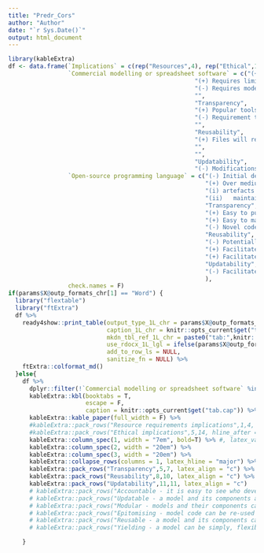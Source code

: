 ```yaml
---
title: "Predr_Cors"
author: "Author"
date: "`r Sys.Date()`"
output: html_document
---
```

```r
library(kableExtra)  
df <- data.frame(`Implications` = c(rep("Resources",4), rep("Ethical",10)),
                 `Commercial modelling or spreadsheet software` = c("(+) Will include tools to efficienty accomplish many common modelling tasks.",
                                                     "(+) Requires limited or no programming skills.",
                                                     "(-) Requires model developers and users to purchase (in some cases, expensive) software licenses.",
                                                     "",
                                                     "Transparency",
                                                     "(+) Popular tools (e.g. Excel) are readily understood by many.",
                                                     "(-) Requirement to manually transfer results to manuscripts through repeated copy and paste actions or transcription from visual inspection increases risk of (undetected) reporting errors.",
                                                     "",
                                                     "Reusability",
                                                     "(+) Files will reliably open and execute correctly for years after project is completed.",
                                                     "",
                                                     "",
                                                     "Updatability",
                                                     "(-) Modifications and adaptations, particularly by third parties, may require bespoke permissions and it can be difficult to clearly itemise all changes."),
                 `Open-source programming language` = c("(-) Initial development is likely to be time and resource intensive.",
                                                        "(+) Over medium term, efficiency savings are possible if:",
                                                        "(i) artefacts (code and data) from pre-existing models are leveraged; and / or",
                                                        "(ii)	maintaining and transferring (e.g. to new decision problems / contexts) model.",
                                                        "Transparency",
                                                        "(+) Easy to publicly share testable source code while selectively restricting access to confidential data.",
                                                        "(+) Easy to make clear who has developed and tested each part.",
                                                        "(-) Novel code increases likelihood of (undetected) software errors.",
                                                        "Reusability",
                                                        "(-) Potentially fragile – if not maintained / not bundled with all required and correctly versioned dependencies.",
                                                        "(+) Facilitates modular implementations that make complex model representations more tractable.",
                                                        "(+) Facilitates customised integration with existing data / decision systems.",
                                                        "Updatability",
                                                        "(-) Facilitates collaborative development and maintenance."
                                                        ),
                 check.names = F)
if(params$X@outp_formats_chr[1] == "Word") {
  library("flextable")
  library("ftExtra")
  df %>%
    ready4show::print_table(output_type_1L_chr = params$X@outp_formats_chr[1],
                            caption_1L_chr = knitr::opts_current$get("tab.cap"),
                            mkdn_tbl_ref_1L_chr = paste0("tab:",knitr::opts_current$get("tab.id")),
                            use_rdocx_1L_lgl = ifelse(params$X@outp_formats_chr[1]=="Word",T,F),
                            add_to_row_ls = NULL,
                            sanitize_fn = NULL) %>%
    ftExtra::colformat_md()
  }else{
    df %>%
      dplyr::filter(!`Commercial modelling or spreadsheet software` %in% c("Transparency", "Reusability","Updatability")) %>%
      kableExtra::kbl(booktabs = T, 
                      escape = F,
                      caption = knitr::opts_current$get("tab.cap")) %>%
      kableExtra::kable_paper(full_width = F) %>%
      #kableExtra::pack_rows("Resource requirements implications",1,4, hline_after = T) %>%
      #kableExtra::pack_rows("Ethical implications",5,14, hline_after = T) %>%
      kableExtra::column_spec(1, width = "7em", bold=T) %>% #, latex_valign = "m"
      kableExtra::column_spec(2, width = "20em") %>%
      kableExtra::column_spec(3, width = "20em") %>%
      kableExtra::collapse_rows(columns = 1, latex_hline = "major") %>%
      kableExtra::pack_rows("Transparency",5,7, latex_align = "c") %>% #bold = F, italic = T
      kableExtra::pack_rows("Reusability",8,10, latex_align = "c") %>%
      kableExtra::pack_rows("Updatability",11,11, latex_align = "c") 
      # kableExtra::pack_rows("Accountable - it is easy to see who developed, tested and applied a model and how they did it.",1,7) %>%
      # kableExtra::pack_rows("Updatable - a model and its components are maintained and continuously improved.",17,20) %>%
      # kableExtra::pack_rows("Modular - models and their components can be combined to extend their scope",11,12) %>%
      # kableExtra::pack_rows("Epitomising - model code can be re-used in other decision contexts",13,15) %>%
      # kableExtra::pack_rows("Reusable - a model and its components can be used in other models and by other modellers.",8,16) #%>%
      # kableExtra::pack_rows("Yielding - a model can be simply, flexibly and reliably used as a decision aid",19,20)

    }
```